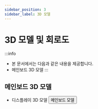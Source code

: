 ```yaml
---
sidebar_position: 3
sidebar_label: 3D 모델
---
```


# 3D 모델 및 회로도

:::info
* 본 문서에서는 다음과 같은 내용을 제공합니다.
* 메인보드 3D 모델
:::




## 메인보드 3D 모델

* 디스플레이 3D 모델
    <Button variant="contained" disableElevation href="https://cdn.mellow.klipper.cn/STEP/FLY-TFT-V2.step">메인보드 모델</Button>
